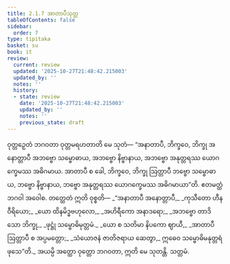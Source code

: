 ```yaml
---
title: 2.1.7 အာတာပီသုတ္တ
tableOfContents: false
sidebar:
  order: 7
type: tipitaka
basket: su
book: it
review:
  current: review
  updated: '2025-10-27T21:48:42.215003'
  updated_by: ''
  notes: ''
  history:
  - state: review
    date: '2025-10-27T21:48:42.215003'
    updated_by: ''
    notes: ''
    previous_state: draft
---
```



<ReviewStatus review={frontmatter.review} showDetails={true} />

<HypothesisAnnotation frontmatter={frontmatter} />

<DynamicBreadcrumb />

<Division number="34" book="it" e="ch" v="18" p="214">

<Paragraph number="208" book="it">
ဝုတ္တဉှေတံ ဘဂဝတာ ဝုတ္တမရဟတာတိ မေ သုတံ—
</Paragraph>

<Paragraph number="209" book="it">
“အနာတာပီ, ဘိက္ခဝေ, ဘိက္ခု အနောတ္တာပီ အဘဗ္ဗော သမ္ဗောဓာယ, အဘဗ္ဗော နိဗ္ဗာနာယ, အဘဗ္ဗော အနုတ္တရဿ ယောဂက္ခေမဿ အဓိဂမာယ. အာတာပီ စ ခေါ, ဘိက္ခဝေ, ဘိက္ခု ဩတ္တာပီ ဘဗ္ဗော သမ္ဗောဓာယ, ဘဗ္ဗော နိဗ္ဗာနာယ, ဘဗ္ဗော အနုတ္တရဿ ယောဂက္ခေမဿ အဓိဂမာယာ”တိ. ဧတမတ္ထံ ဘဂဝါ အဝေါစ. တတ္ထေတံ ဣတိ ဝုစ္စတိ—
</Paragraph>

<Paragraph number="210" type="verses" book="it">
_“အနာတာပီ အနောတ္တာပီ,_  
_ကုသီတော ဟီနဝီရိယော;_  
_ယော ထိနမိဒ္ဓဗဟုလော,_  
_အဟိရီကော အနာဒရော;_  
_အဘဗ္ဗော တာဒိသော ဘိက္ခု,_  
_ဖုဋ္ဌုံ သမ္ဗောဓိမုတ္တမံ._  

</Paragraph>

<Paragraph number="211" type="verses" book="it">
_ယော စ သတိမာ နိပကော ဈာယီ,_  
_အာတာပီ ဩတ္တာပီ စ အပ္ပမတ္တော;_  
_သံယောဇနံ ဇာတိဇရာယ ဆေတွာ,_  
ဣဓေဝ သမ္ဗောဓိမနုတ္တရံ ဖုသေ”တိ._  

</Paragraph>

<Paragraph number="212" book="it">
အယမ္ပိ အတ္ထော ဝုတ္တော ဘဂဝတာ, ဣတိ မေ သုတန္တိ.

</Paragraph>
</Division>

<Paragraph number="213" type="center" book="it">
သတ္တမံ.
</Paragraph>